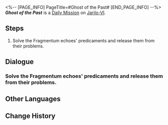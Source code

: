 <%-- [PAGE_INFO]
PageTitle=#Ghost of the Past#
[END_PAGE_INFO] --%>
{{Stub|Dialogue.}}
{{Mission Infobox
|id            = 3011605
|title         = 
|image         = <!--Mission Ghost of the Past.png-->
|type          = Daily
|event_name    = 
|chapter       = 
|requirements  = 
|summary       = <!--official mission summary from Fate's Atlas-->
|characters    = Excited Miner; Trailblazer
|startLocation = [[Jarilo-VI]] - [[Rivet Town]]
|world         = Jarilo-VI
|area          = Rivet Town
|prev          = 
|next          = 
|exp           = 
|credits       = 5000
|stellarJade   = 
|other         = {{Card List|}}
}}
'''''Ghost of the Past''''' is a [[Daily Mission]] on [[Jarilo-VI]].

==Steps==
# Solve the Fragmentum echoes' predicaments and release them from their problems.

<!--
==Gameplay Notes==

--><!--
==Trial Character==

-->
==Dialogue==
{{Stub Dialogue}}
===Solve the Fragmentum echoes' predicaments and release them from their problems.===
{{Mission Description|type=daily|location=Rivet Town|Some Silvermane Guard patrols spotted illusory echoes in the Fragmentum who are stuck inside due to unfinished businesses. Help them.<br />The excited miner is waiting for the restaurant to open...}}
{{Dialogue Start}}
:{{tx}}
{{Dialogue End}}

==Other Languages==
{{Other Languages
|en   = Ghost of the Past
|zhs  = 过去之灵
|zht  = 過去之靈
|ja   = 過去の霊
|ko   = 과거의 영혼
|es   = Un fantasma del pasado
|fr   = Fantôme du passé
|ru   = Призрак прошлого
|th   = วิญญาณจากอดีต
|vi   = Linh Hồn Xưa Cũ
|de   = Geist aus der Vergangenheit
|id   = Hantu dari Masa Lalu
|pt   = Fantasma do Passado
}}

==Change History==
{{Change History|1.0}}
